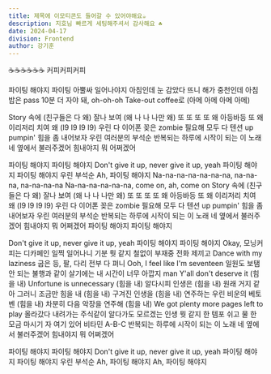 ```yaml
---
title: 제목에 이모티콘도 들어갈 수 있어야해요☕️
description: 지호님 빠르게 세팅해주셔서 감사해요 ☘️
date: 2024-04-17
division: Frontend
author: 강기훈
---
```


☕️☕️☕️☕️☕️☕️
커피커피커피

파이팅 해야지
파이팅
아뿔싸 일어나야지 아침인데
눈 감았다 뜨니 해가 중천인데
아침밥은 pass 10분 더 자야 돼, oh-oh-oh
Take-out coffee로 (아메 아메 아메 아메)

Story 속에 (친구들은 다 왜)
잘나 보여 (왜 나 나 나만 왜)
또 또 또 또 왜 아등바등 또 왜
이리저리 치여 왜 (I9 I9 I9 I9)
우린 다 이어폰 꽂은 zombie
필요해 모두 다 텐션 up pumpin'
힘을 좀 내어보자
우린 여러분의 부석순
반복되는 하루에
시작이 되는 이 노래
네 옆에서 불러주겠어
힘내야지 뭐 어쩌겠어

파이팅 해야지 파이팅 해야지
Don't give it up, never give it up, yeah
파이팅 해야지 파이팅 해야지
우린 부석순
Ah, 파이팅 해야지
Na-na-na-na-na-na-na, na-na-na, na-na-na-na
Na-na-na-na-na-na, come on, ah, come on
Story 속에 (친구들은 다 왜)
잘나 보여 (왜 나 나 나만 왜)
또 또 또 또 왜 아등바등 또 왜
이리저리 치여 왜 (I9 I9 I9 I9)
우린 다 이어폰 꽂은 zombie
필요해 모두 다 텐션 up pumpin'
힘을 좀 내어보자
우린 여러분의 부석순
반복되는 하루에
시작이 되는 이 노래
네 옆에서 불러주겠어
힘내야지 뭐 어쩌겠어
파이팅 해야지 파이팅 해야지

Don't give it up, never give it up, yeah
파이팅 해야지 파이팅 해야지
Okay, 모닝커피는 디카페인
일찍 일어나니 기분 뭣 같지
철없이 부재중 전화 제끼고
Dance with my laziness
굽은 등, 팔, 다리 전부 다 펴니
Ooh, I feel like I'm seventeen
일원도 보탬 안 되는
불행과 같이 살기에는
내 시간이 너무 아깝지 man
Y'all don't deserve it
(힘을 내) Unfortune is unnecessary
(힘을 내) 알다시피 인생은
(힘을 내) 원래 거지 같아
그러니 조금만 힘을 내
(힘을 내) 구겨진 인생을
(힘을 내) 연주하는 우린 비운의 베토벤
(힘을 내) 차분히 다음 악장을 연주해
(힘을 내) We got plenty more pages left to play
올라갔다 내려가는 주식같이
알다가도 모르겠는 인생 뭣 같지
한 템포 쉬고 물 한 모금 마시기
자 여기 있어 비타민 A-B-C
반복되는 하루에
시작이 되는 이 노래
네 옆에서 불러주겠어
힘내야지 뭐 어쩌겠어

파이팅 해야지 파이팅 해야지
Don't give it up, never give it up, yeah
파이팅 해야지 파이팅 해야지
우린 부석순
Ah, 파이팅 해야지
Ah, 파이팅 해야지